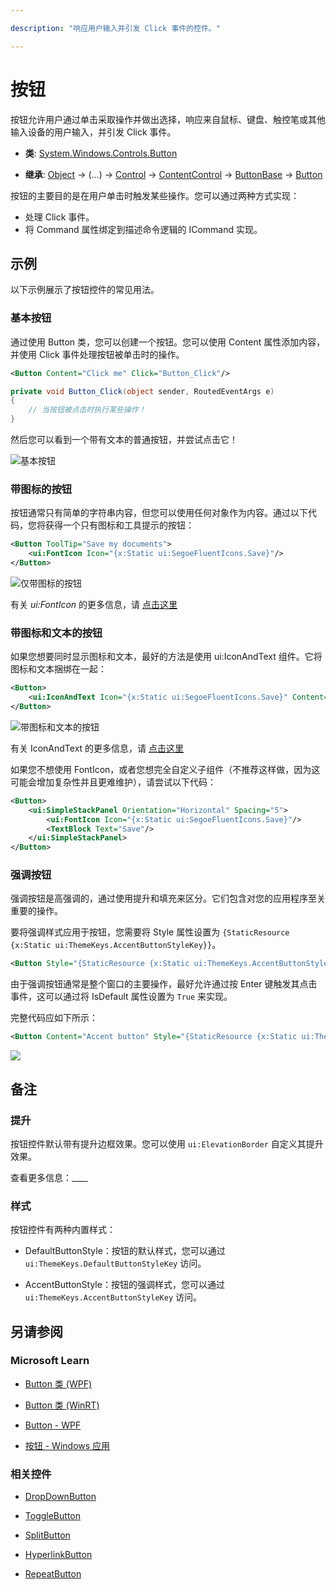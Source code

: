 ---

description: "响应用户输入并引发 Click 事件的控件。"

---

# 按钮

按钮允许用户通过单击采取操作并做出选择，响应来自鼠标、键盘、触控笔或其他输入设备的用户输入，并引发 Click 事件。

- **类**: [System.Windows.Controls](https://learn.microsoft.com/en-us/dotnet/api/system.windows.controls)[.Button](https://learn.microsoft.com/en-us/dotnet/api/system.windows.controls.button)

- **继承**: [Object](https://learn.microsoft.com/en-us/dotnet/api/system.object) → (...) → [Control](https://learn.microsoft.com/en-us/dotnet/api/system.windows.controls.control) → [ContentControl](https://learn.microsoft.com/en-us/dotnet/api/system.windows.controls.contentcontrol) → [ButtonBase](https://learn.microsoft.com/en-us/dotnet/api/system.windows.controls.primitives.buttonbase) → [Button](https://learn.microsoft.com/en-us/dotnet/api/system.windows.controls.button)

按钮的主要目的是在用户单击时触发某些操作。您可以通过两种方式实现：

- 处理 Click 事件。
- 将 Command 属性绑定到描述命令逻辑的 ICommand 实现。

## 示例

以下示例展示了按钮控件的常见用法。

### 基本按钮

通过使用 Button 类，您可以创建一个按钮。您可以使用 Content 属性添加内容，并使用 Click 事件处理按钮被单击时的操作。

```xml
<Button Content="Click me" Click="Button_Click"/>
```

```csharp
private void Button_Click(object sender, RoutedEventArgs e)
{
    // 当按钮被点击时执行某些操作！
}
```

然后您可以看到一个带有文本的普通按钮，并尝试点击它！

![基本按钮](a-basic-button.png)

### 带图标的按钮

按钮通常只有简单的字符串内容，但您可以使用任何对象作为内容。通过以下代码，您将获得一个只有图标和工具提示的按钮：

```xml
<Button ToolTip="Save my documents">
    <ui:FontIcon Icon="{x:Static ui:SegoeFluentIcons.Save}"/>
</Button>
```

![仅带图标的按钮](button-with-icon-only.png)

有关 *ui:FontIcon* 的更多信息，请 [点击这里](../media/icon-elements#FontIcon)

### 带图标和文本的按钮

如果您想要同时显示图标和文本，最好的方法是使用 ui:IconAndText 组件。它将图标和文本捆绑在一起：

```xml
<Button>
    <ui:IconAndText Icon="{x:Static ui:SegoeFluentIcons.Save}" Content="Save"/>
</Button>
```

![带图标和文本的按钮](a-button-with-icon-and-text.png)

有关 IconAndText 的更多信息，请 [点击这里](../media/icon-and-text)

如果您不想使用 FontIcon，或者您想完全自定义子组件（不推荐这样做，因为这可能会增加复杂性并且更难维护），请尝试以下代码：

```xml
<Button>
    <ui:SimpleStackPanel Orientation="Horizontal" Spacing="5">
        <ui:FontIcon Icon="{x:Static ui:SegoeFluentIcons.Save}"/>
        <TextBlock Text="Save"/>
    </ui:SimpleStackPanel>
</Button>
```

### 强调按钮

强调按钮是高强调的，通过使用提升和填充来区分。它们包含对您的应用程序至关重要的操作。

要将强调样式应用于按钮，您需要将 Style 属性设置为 `{StaticResource {x:Static ui:ThemeKeys.AccentButtonStyleKey}}`。

```xml
<Button Style="{StaticResource {x:Static ui:ThemeKeys.AccentButtonStyleKey}}"/>
```

由于强调按钮通常是整个窗口的主要操作，最好允许通过按 Enter 键触发其点击事件，这可以通过将 IsDefault 属性设置为 `True` 来实现。

完整代码应如下所示：

```xml
<Button Content="Accent button" Style="{StaticResource {x:Static ui:ThemeKeys.AccentButtonStyleKey}}" IsDefault="True"/>
```

![](accent-button.png)

## 备注

### 提升

按钮控件默认带有提升边框效果。您可以使用 `ui:ElevationBorder` 自定义其提升效果。

查看更多信息：____

### 样式

按钮控件有两种内置样式：

- DefaultButtonStyle：按钮的默认样式，您可以通过 `ui:ThemeKeys.DefaultButtonStyleKey` 访问。

- AccentButtonStyle：按钮的强调样式，您可以通过 `ui:ThemeKeys.AccentButtonStyleKey` 访问。

## 另请参阅

### Microsoft Learn

- [Button 类 (WPF)](https://learn.microsoft.com/en-us/dotnet/api/system.windows.controls.button)

- [Button 类 (WinRT)](https://learn.microsoft.com/en-us/windows/windows-app-sdk/api/winrt/microsoft.ui.xaml.controls.button)

- [Button - WPF](https://learn.microsoft.com/en-us/dotnet/desktop/wpf/controls/button)

- [按钮 - Windows 应用](https://learn.microsoft.com/en-us/windows/apps/design/controls/buttons)

### 相关控件

- [DropDownButton](./dropdown-button)

- [ToggleButton](./toggle-button)

- [SplitButton](./split-button)

- [HyperlinkButton](./hyperlink-button)

- [RepeatButton](./repeat-button)